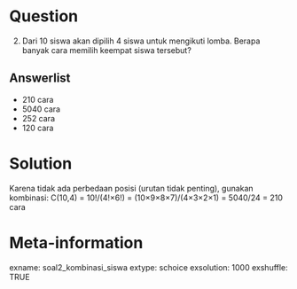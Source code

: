 Question
========
(2) Dari 10 siswa akan dipilih 4 siswa untuk mengikuti lomba. Berapa banyak cara memilih keempat siswa tersebut?

Answerlist
----------
* 210 cara
* 5040 cara
* 252 cara
* 120 cara

Solution
========
Karena tidak ada perbedaan posisi (urutan tidak penting), gunakan kombinasi:
C(10,4) = 10!/(4!×6!) = (10×9×8×7)/(4×3×2×1) = 5040/24 = 210 cara

Meta-information
================
exname: soal2_kombinasi_siswa
extype: schoice
exsolution: 1000
exshuffle: TRUE
